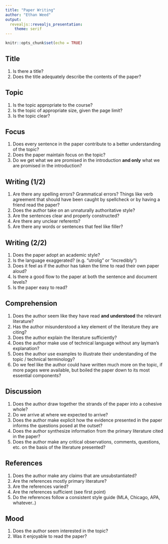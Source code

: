 ```yaml
---
title: "Paper Writing"
author: "Ethan Weed"
output: 
  revealjs::revealjs_presentation:
    theme: serif
---
```


```r
knitr::opts_chunk$set(echo = TRUE)
```


## Title
1. Is there a title?
1. Does the title adequately describe the contents of the paper?

## Topic
1. Is the topic appropriate to the course?
1. Is the topic of appropriate size, given the page limit?
1. Is the topic clear?

## Focus
1. Does every sentence in the paper contribute to a better understanding of the topic?
1. Does the paper maintain focus on the topic?
1. Do we get what we are promised in the introduction **and only** what we are promised in the introduction?

## Writing (1/2)
1. Are there any spelling errors? Grammatical errors? Things like verb agreement that should have been caught by spellcheck or by having a friend read the paper?
1. Does the author take on an unnaturally authoritative style?
1. Are the sentences clear and properly constructed?
1. Are there any unclear referents?
1. Are there any words or sentences that feel like filler?

## Writing (2/2)
1. Does the paper adopt an academic style?
1. Is the language exaggerated? (e.g. "utrolig" or "incredibly")
1. Does it feel as if the author has taken the time to read their own paper aloud?
1. Is there a good flow to the paper at both the sentence and document levels?
1. Is the paper easy to read?

## Comprehension
1. Does the author seem like they have read **and understood** the relevant literature?
1. Has the author misunderstood a key element of the literature they are citing?
1. Does the author explain the literature sufficiently?
1. Does the author make use of technical language without any layman's explanation?
1. Does the author use examples to illustrate their understanding of the topic / technical terminology?
1. Do we feel like the author could have written much more on the topic, if more pages were available, but boiled the paper down to its most essential components?

## Discussion
1. Does the author draw together the strands of the paper into a cohesive whole?
1. Do we arrive at where we expected to arrive?
1. Does the author make explicit how the evidence presented in the paper informs the questions posed at the outset?
1. Does the author synthesize information from the primary literature cited in the paper?
1. Does the author make any critical observations, comments, questions, etc. on the basis of the literature presented?

## References
1. Does the author make any claims that are unsubstantiated?
1. Are the references mostly primary literature?
1. Are the references varied?
1. Are the references sufficient (see first point)
1. Do the references follow a consistent style guide (MLA, Chicago, APA, whatever..)

## Mood
1. Does the author seem interested in the topic?
1. Was it enjoyable to read the paper?

 